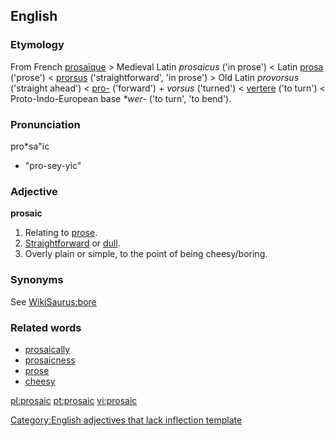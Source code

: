 ==English==
===Etymology===
From French [[prosaïque]] > Medieval Latin ''prosaicus'' ('in prose') < Latin [[prosa]] ('prose') < [[prorsus]] ('straightforward', 'in prose') > Old Latin ''provorsus'' ('straight ahead') < [[pro-]] ('forward') + ''vorsus'' ('turned') < [[vertere]] ('to turn') < Proto-Indo-European base ''*wer-'' ('to turn', 'to bend').

===Pronunciation===
pro*sa"ic

*"pro-sey-yic"

===Adjective===
'''prosaic'''

# Relating to [[prose]].
# [[Straightforward]] or [[dull]].
# Overly plain or simple, to the point of being cheesy/boring.

===Synonyms===
See [[WikiSaurus:bore]]

===Related words===
*[[prosaically]]
*[[prosaicness]]
*[[prose]]
*[[cheesy]]

[[Category:English adjectives that lack inflection template]]

[[pl:prosaic]]
[[pt:prosaic]]
[[vi:prosaic]]
